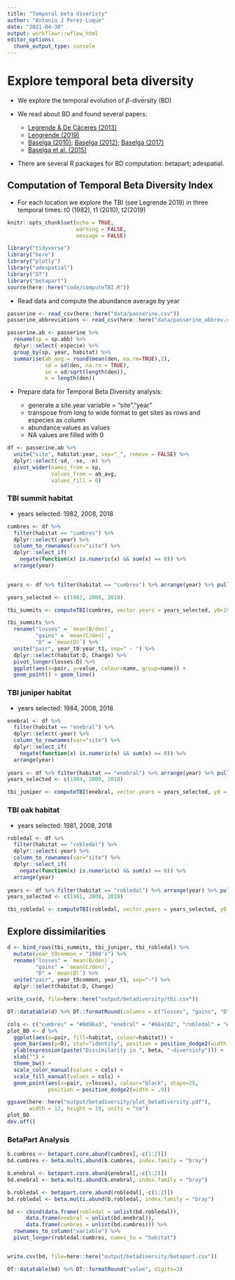 ```yaml
---
title: "Temporal beta diveristy"
author: "Antonio J Perez-Luque"
date: "2021-04-30"
output: workflowr::wflow_html
editor_options:
  chunk_output_type: console
---
```


# Explore temporal beta diversity  

- We explore the temporal evolution of $\beta$-diversity (BD)

- We read about BD and found several papers: 

  - [Legrende & De Cáceres (2013)](https://doi.org/10.1111/ele.12141)
  - [Lengrende (2019)](https://doi.org/10.1002/ece3.4984)
  - [Baselga (2010)](https://doi.org/10.1111/j.1466-8238.2009.00490.x); [Baselga (2012)](https://doi.org/10.1111/j.1466-8238.2011.00756.x); [Baselga (2017)](https://doi.org/10.1111/2041-210X.12693) 
  - [Baselga et al. (2015)](https://doi.org/10.1371/journal.pone.0127913)

- There are several R packages for BD computation: betapart; adespatial. 

## Computation of Temporal Beta Diversity Index 

- For each location we explore the TBI (see Legrende 2019) in three temporal times: t0 (1982), t1 (2010), t2(2019)


```r
knitr::opts_chunk$set(echo = TRUE, 
                      warning = FALSE, 
                      message = FALSE)
```

```r
library("tidyverse")
library("here")
library("plotly")
library("adespatial")
library("DT")
library("betapart")
source(here::here("code/computeTBI.R"))
```

- Read data and compute the abundance average by year

```r
passerine <- read_csv(here::here("data/passerine.csv")) 
passerine_abbreviations <- read_csv(here::here("data/passerine_abbrev.csv")) 

passerine.ab <- passerine %>% 
  rename(sp = sp.abb) %>% 
  dplyr::select(-especie) %>% 
  group_by(sp, year, habitat) %>% 
  summarise(ab_avg = round(mean(den, na.rm=TRUE),2), 
            sd = sd(den, na.rm = TRUE), 
            se = sd/sqrt(length(den)), 
            n = length(den)) 
```

- Prepare data for Temporal Beta Diversity analysis:

  - generate a site.year variable = "site"."year"
  - transpose from long to wide format to get sites as rows and especies as column
  - abundance values as values
  - NA values are filled with 0

```r
df <- passerine.ab %>% 
  unite("site", habitat:year, sep="_", remove = FALSE) %>% 
  dplyr::select(-sd, -se, -n) %>% 
  pivot_wider(names_from = sp, 
              values_from = ab_avg, 
              values_fill = 0)
```

### TBI summit habitat 

- years selected: 1982, 2008, 2018

```r
cumbres <- df %>% 
  filter(habitat == "cumbres") %>% 
  dplyr::select(-year) %>% 
  column_to_rownames(var="site") %>% 
  dplyr::select_if(
    negate(function(x) is.numeric(x) && sum(x) == 0)) %>% 
  arrange(year)
  

years <- df %>% filter(habitat == "cumbres") %>% arrange(year) %>% pull(year) 

years_selected <- c(1982, 2008, 2018)

tbi_summits <- computeTBI(cumbres, vector.years = years_selected, y0=1982)
```


```r
tbi_summits %>% 
  rename("losses" = `mean(B/den)`,
         "gains" = `mean(C/den)`,
         "D" = `mean(D)`) %>% 
  unite("pair", year_t0:year_t1, sep=" - ") %>% 
  dplyr::select(habitat:D, Change) %>% 
  pivot_longer(losses:D) %>% 
  ggplot(aes(x=pair, y=value, colour=name, group=name)) +
  geom_point() + geom_line()
```

### TBI juniper habitat 

- years selected: 1984, 2008, 2018

```r
enebral <- df %>% 
  filter(habitat == "enebral") %>% 
  dplyr::select(-year) %>% 
  column_to_rownames(var="site") %>% 
  dplyr::select_if(
    negate(function(x) is.numeric(x) && sum(x) == 0)) %>% 
  arrange(year)
  
years <- df %>% filter(habitat == "enebral") %>% arrange(year) %>% pull(year) 
years_selected <- c(1984, 2008, 2018)

tbi_juniper <- computeTBI(enebral, vector.years = years_selected, y0 = 1984)
```


### TBI oak habitat 

- years selected: 1981, 2008, 2018 

```r
robledal <- df %>% 
  filter(habitat == "robledal") %>% 
  dplyr::select(-year) %>% 
  column_to_rownames(var="site") %>% 
  dplyr::select_if(
    negate(function(x) is.numeric(x) && sum(x) == 0)) %>% 
  arrange(year)
  
years <- df %>% filter(habitat == "robledal") %>% arrange(year) %>% pull(year) 
years_selected <- c(1981, 2008, 2018)

tbi_robledal <- computeTBI(robledal, vector.years = years_selected, y0 = 1981)
```

## Explore dissimilarities 

```r
d <- bind_rows(tbi_summits, tbi_juniper, tbi_robledal) %>% 
  mutate(year_t0common = "1980's") %>% 
  rename("losses" = `mean(B/den)`,
         "gains" = `mean(C/den)`,
         "D" = `mean(D)`) %>% 
  unite("pair", year_t0common, year_t1, sep="-") %>% 
  dplyr::select(habitat:D, Change) 

write_csv(d, file=here::here("output/betadiversity/tbi.csv"))

DT::datatable(d) %>% DT::formatRound(columns = c("losses", "gains", "D"), digits=3)

```

```r
cols <- c("cumbres" = "#8d96a3", "enebral" = "#66a182", "robledal" = "#edae49")
plot_BD <- d %>% 
  ggplot(aes(x=pair, fill=habitat, colour=habitat)) +
  geom_bar(aes(y=D), stat="identity", position = position_dodge2(width = .9)) + 
  ylab(expression(paste("Dissimilarity in ", beta, "-diversisty"))) +
  xlab("") + 
  theme_bw() +
  scale_color_manual(values = cols) + 
  scale_fill_manual(values = cols) + 
  geom_point(aes(x=pair, y=losses), colour="black", shape=25, 
             position = position_dodge2(width = .9)) 

ggsave(here::here("output/betadiversity/plot_betadiversity.pdf"),
       width = 12, height = 10, units = "cm")
plot_BD
dev.off()
```


### BetaPart Analysis 

```r
b.cumbres <- betapart.core.abund(cumbres[,-c(1:2)])
bd.cumbres <- beta.multi.abund(b.cumbres, index.family = "bray")

b.enebral <- betapart.core.abund(enebral[,-c(1:2)])
bd.enebral <- beta.multi.abund(b.enebral, index.family = "bray")

b.robledal <- betapart.core.abund(robledal[,-c(1:2)])
bd.robledal <- beta.multi.abund(b.robledal, index.family = "bray")

bd <- cbind(data.frame(robledal = unlist(bd.robledal)),
      data.frame(enebral = unlist(bd.enebral)),
      data.frame(cumbres = unlist(bd.cumbres))) %>% 
  rownames_to_column("variable") %>% 
  pivot_longer(robledal:cumbres, names_to = "habitat") 


write.csv(bd, file=here::here("output/betadiversity/betapart.csv"))

DT::datatable(bd) %>% DT::formatRound("value", digits=3)
```

